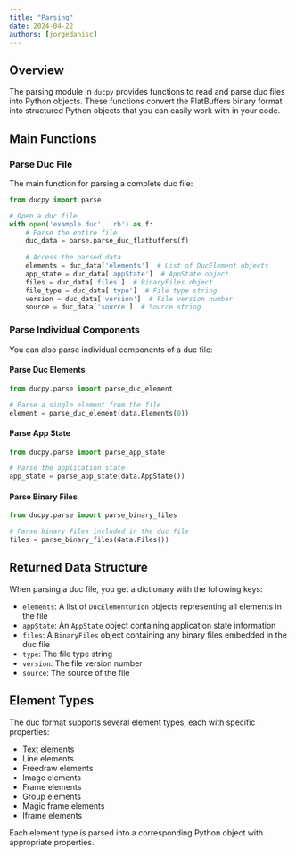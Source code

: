 ```yaml
---
title: "Parsing"
date: 2024-04-22
authors: [jorgedanisc]
---
```



## Overview

The parsing module in `ducpy` provides functions to read and parse duc files into Python objects. These functions convert the FlatBuffers binary format into structured Python objects that you can easily work with in your code.

## Main Functions

### Parse Duc File

The main function for parsing a complete duc file:

```python
from ducpy import parse

# Open a duc file
with open('example.duc', 'rb') as f:
    # Parse the entire file
    duc_data = parse.parse_duc_flatbuffers(f)
    
    # Access the parsed data
    elements = duc_data['elements']  # List of DucElement objects
    app_state = duc_data['appState']  # AppState object
    files = duc_data['files']  # BinaryFiles object
    file_type = duc_data['type']  # File type string
    version = duc_data['version']  # File version number
    source = duc_data['source']  # Source string
```

### Parse Individual Components

You can also parse individual components of a duc file:

#### Parse Duc Elements

```python
from ducpy.parse import parse_duc_element

# Parse a single element from the file
element = parse_duc_element(data.Elements(0))
```

#### Parse App State

```python
from ducpy.parse import parse_app_state

# Parse the application state
app_state = parse_app_state(data.AppState())
```

#### Parse Binary Files

```python
from ducpy.parse import parse_binary_files

# Parse binary files included in the duc file
files = parse_binary_files(data.Files())
```

## Returned Data Structure

When parsing a duc file, you get a dictionary with the following keys:

- `elements`: A list of `DucElementUnion` objects representing all elements in the file
- `appState`: An `AppState` object containing application state information
- `files`: A `BinaryFiles` object containing any binary files embedded in the duc file
- `type`: The file type string
- `version`: The file version number
- `source`: The source of the file

## Element Types

The duc format supports several element types, each with specific properties:

- Text elements
- Line elements
- Freedraw elements
- Image elements
- Frame elements
- Group elements
- Magic frame elements
- Iframe elements

Each element type is parsed into a corresponding Python object with appropriate properties. 